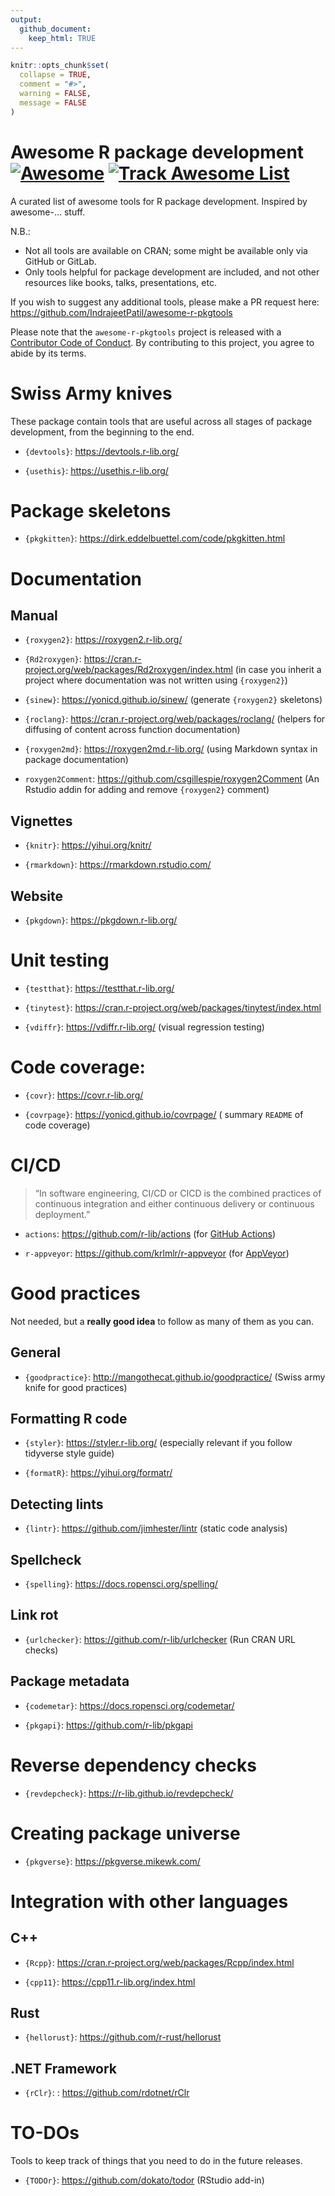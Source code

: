 ```yaml
---
output: 
  github_document:
    keep_html: TRUE
---
```


```r
knitr::opts_chunk$set(
  collapse = TRUE,
  comment = "#>",
  warning = FALSE,
  message = FALSE
)
```

# Awesome R package development [![Awesome](https://awesome.re/badge.svg)](https://awesome.re) [![Track Awesome List](https://www.trackawesomelist.com/badge.svg)](https://www.trackawesomelist.com/IndrajeetPatil/awesome-r-pkgtools/)

A curated list of awesome tools for R package development. Inspired by awesome-... stuff.

N.B.:

- Not all tools are available on CRAN; some might be available only via GitHub or GitLab.
- Only tools helpful for package development are included, and not other resources like books, talks, presentations, etc.

If you wish to suggest any additional tools, please make a PR request here: 
<https://github.com/IndrajeetPatil/awesome-r-pkgtools>

Please note that the `awesome-r-pkgtools` project is released with a [Contributor Code of Conduct](https://contributor-covenant.org/version/2/0/CODE_OF_CONDUCT.html). By contributing to this project, you agree to abide by its terms.

# Swiss Army knives

These package contain tools that are useful across all stages of package development, from the beginning to the end.

- `{devtools}`: <https://devtools.r-lib.org/>

- `{usethis}`: <https://usethis.r-lib.org/>

# Package skeletons

- `{pkgkitten}`:  <https://dirk.eddelbuettel.com/code/pkgkitten.html>

# Documentation

## Manual

- `{roxygen2}`: <https://roxygen2.r-lib.org/>

- `{Rd2roxygen}`: <https://cran.r-project.org/web/packages/Rd2roxygen/index.html> (in case you inherit a project where documentation was not written using `{roxygen2}`)

- `{sinew}`: <https://yonicd.github.io/sinew/> (generate `{roxygen2}` skeletons)

- `{roclang}`: <https://cran.r-project.org/web/packages/roclang/> (helpers for diffusing of content across function documentation)

- `{roxygen2md}`: <https://roxygen2md.r-lib.org/> (using Markdown syntax in package documentation)

- `roxygen2Comment`: <https://github.com/csgillespie/roxygen2Comment> (An Rstudio addin for adding and remove `{roxygen2}` comment)

## Vignettes

- `{knitr}`: <https://yihui.org/knitr/>

- `{rmarkdown}`: <https://rmarkdown.rstudio.com/>

## Website

- `{pkgdown}`: <https://pkgdown.r-lib.org/>

# Unit testing

- `{testthat}`: <https://testthat.r-lib.org/>

- `{tinytest}`: <https://cran.r-project.org/web/packages/tinytest/index.html>

- `{vdiffr}`: <https://vdiffr.r-lib.org/> (visual regression testing)

# Code coverage:

- `{covr}`: <https://covr.r-lib.org/>

- `{covrpage}`: <https://yonicd.github.io/covrpage/> ( summary `README` of code coverage)

# CI/CD

> "In software engineering, CI/CD or CICD is the combined practices of continuous integration and either continuous delivery or continuous deployment."

- `actions`: <https://github.com/r-lib/actions> (for [GitHub Actions](https://github.com/features/actions))

- `r-appveyor`: <https://github.com/krlmlr/r-appveyor> (for [AppVeyor](https://www.appveyor.com/)) 

# Good practices

Not needed, but a **really good idea** to follow as many of them as you can.

## General

- `{goodpractice}`: <http://mangothecat.github.io/goodpractice/> (Swiss army knife for good practices)

## Formatting R code

- `{styler}`: <https://styler.r-lib.org/> (especially relevant if you follow tidyverse style guide)

- `{formatR}`: <https://yihui.org/formatr/>

## Detecting lints

- `{lintr}`: <https://github.com/jimhester/lintr> (static code analysis)

## Spellcheck

- `{spelling}`: <https://docs.ropensci.org/spelling/>

## Link rot

- `{urlchecker}`: <https://github.com/r-lib/urlchecker> (Run CRAN URL checks)

## Package metadata

- `{codemetar}`: <https://docs.ropensci.org/codemetar/>

- `{pkgapi}`: <https://github.com/r-lib/pkgapi>

# Reverse dependency checks

- `{revdepcheck}`: <https://r-lib.github.io/revdepcheck/>

# Creating package universe 

- `{pkgverse}`: <https://pkgverse.mikewk.com/>

# Integration with other languages

## C++

- `{Rcpp}`: <https://cran.r-project.org/web/packages/Rcpp/index.html>

- `{cpp11}`: <https://cpp11.r-lib.org/index.html>

## Rust

- `{hellorust}`: <https://github.com/r-rust/hellorust>

## .NET Framework

- `{rClr}`: : <https://github.com/rdotnet/rClr>

# TO-DOs

Tools to keep track of things that you need to do in the future releases.

- `{TODOr}`: <https://github.com/dokato/todor> (RStudio add-in)


